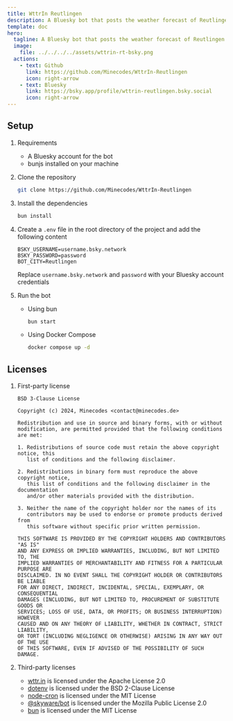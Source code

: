 ```yaml
---
title: WttrIn Reutlingen
description: A Bluesky bot that posts the weather forecast of Reutlingen at 7:00 am every day
template: doc
hero:
  tagline: A Bluesky bot that posts the weather forecast of Reutlingen at 7:00 am every day
  image:
    file: ../../../../assets/wttrin-rt-bsky.png
  actions:
    - text: Github
      link: https://github.com/Minecodes/WttrIn-Reutlingen
      icon: right-arrow
    - text: Bluesky
      link: https://bsky.app/profile/wttrin-reutlingen.bsky.social
      icon: right-arrow
---
```



## Setup
<Steps>

1. Requirements
    - A Bluesky account for the bot
    - bunjs installed on your machine

2. Clone the repository
    ```bash
    git clone https://github.com/Minecodes/WttrIn-Reutlingen
    ```

3. Install the dependencies
    ```bash
    bun install
    ```

4. Create a `.env` file in the root directory of the project and add the following content
    ```env
    BSKY_USERNAME=username.bsky.network
    BSKY_PASSWORD=password
    BOT_CITY=Reutlingen
    ```
    Replace `username.bsky.network` and `password` with your Bluesky account credentials

5. Run the bot
    - Using bun
        ```bash
        bun start
        ```
    
    - Using Docker Compose
        ```bash
        docker compose up -d
        ```

</Steps>

## Licenses

<Steps>

1. First-party license
    ```plaintext
    BSD 3-Clause License

    Copyright (c) 2024, Minecodes <contact@minecodes.de>

    Redistribution and use in source and binary forms, with or without
    modification, are permitted provided that the following conditions are met:

    1. Redistributions of source code must retain the above copyright notice, this
       list of conditions and the following disclaimer.

    2. Redistributions in binary form must reproduce the above copyright notice,
       this list of conditions and the following disclaimer in the documentation
       and/or other materials provided with the distribution.

    3. Neither the name of the copyright holder nor the names of its
       contributors may be used to endorse or promote products derived from
       this software without specific prior written permission.

    THIS SOFTWARE IS PROVIDED BY THE COPYRIGHT HOLDERS AND CONTRIBUTORS "AS IS"
    AND ANY EXPRESS OR IMPLIED WARRANTIES, INCLUDING, BUT NOT LIMITED TO, THE
    IMPLIED WARRANTIES OF MERCHANTABILITY AND FITNESS FOR A PARTICULAR PURPOSE ARE
    DISCLAIMED. IN NO EVENT SHALL THE COPYRIGHT HOLDER OR CONTRIBUTORS BE LIABLE
    FOR ANY DIRECT, INDIRECT, INCIDENTAL, SPECIAL, EXEMPLARY, OR CONSEQUENTIAL
    DAMAGES (INCLUDING, BUT NOT LIMITED TO, PROCUREMENT OF SUBSTITUTE GOODS OR
    SERVICES; LOSS OF USE, DATA, OR PROFITS; OR BUSINESS INTERRUPTION) HOWEVER
    CAUSED AND ON ANY THEORY OF LIABILITY, WHETHER IN CONTRACT, STRICT LIABILITY,
    OR TORT (INCLUDING NEGLIGENCE OR OTHERWISE) ARISING IN ANY WAY OUT OF THE USE
    OF THIS SOFTWARE, EVEN IF ADVISED OF THE POSSIBILITY OF SUCH DAMAGE.
    ```

2. Third-party licenses
    - [wttr.in](https://github.com/chubin/wttr.in/blob/master/LICENSE) is licensed under the Apache License 2.0
    - [dotenv](https://github.com/motdotla/dotenv/blob/master/LICENSE) is licensed under the BSD 2-Clause License
    - [node-cron](https://github.com/kelektiv/node-cron/blob/main/LICENSE) is licensed under the MIT License
    - [@skyware/bot](https://github.com/skyware-js/bot/blob/main/LICENSE) is licensed under the Mozilla Public License 2.0
    - [bun](https://github.com/oven-sh/bun/blob/main/LICENSE.md) is licensed under the MIT License

</Steps>
